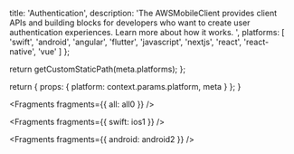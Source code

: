 
  title: 'Authentication',
  description:
    'The AWSMobileClient provides client APIs and building blocks for developers who want to create user authentication experiences. Learn more about how it works. ',
  platforms: [
    'swift',
    'android',
    'angular',
    'flutter',
    'javascript',
    'nextjs',
    'react',
    'react-native',
    'vue'
  ]
};

  return getCustomStaticPath(meta.platforms);
};

  return {
    props: {
      platform: context.params.platform,
      meta
    }
  };
}


<Fragments fragments={{ all: all0 }} />


<Fragments fragments={{ swift: ios1 }} />


<Fragments fragments={{ android: android2 }} />
